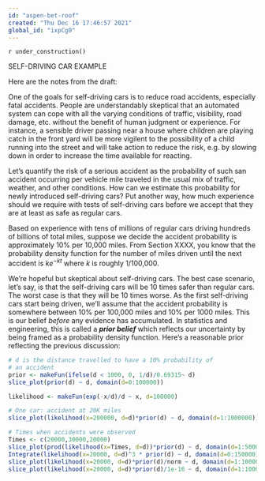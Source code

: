 ```yaml
---
id: "aspen-bet-roof"
created: "Thu Dec 16 17:46:57 2021"
global_id: "ixpCg0"
---
```


`r under_construction()`

SELF-DRIVING CAR EXAMPLE

Here are the notes from the draft:

One of the goals for self-driving cars is to reduce road accidents, especially fatal accidents. People are understandably skeptical that an automated system can cope with all the varying conditions of traffic, visibility, road damage, etc. without the benefit of human judgment or experience. For instance, a sensible driver passing near a house where children are playing catch in the front yard will be more vigilent to the possibility of a child running into the street and will take action to reduce the risk, e.g. by slowing down in order to increase the time available for reacting.

Let's quantify the risk of a serious accident as the probability of such san accident occurring per vehicle mile traveled in the usual mix of traffic, weather, and other conditions. How can we estimate this probability for newly introduced self-driving cars? Put another way, how much experience should we require with tests of self-driving cars before we accept that they are at least as safe as regular cars.

Based on experience with tens of millions of regular cars driving hundreds of billions of total miles, suppose we decide the accident probability is approximately 10% per 10,000 miles. From Section XXXX, you know that the probability density function for the number of miles driven until the next accident is $k e^{-k t}$ where $k$ is roughly 1/100,000.  

We're hopeful but skeptical about self-driving cars. The best case scenario, let's say, is that the self-driving cars will be 10 times safer than regular cars. The worst case is that they will be 10 times worse. As the first self-driving cars start being driven, we'll assume that the accident probability is somewhere between 10% per 100,000 miles and 10% per 1000 miles. This is our belief *before* any evidence has accumulated. In statistics and engineering, this is called a ***prior belief*** which reflects our uncertainty by being framed as a probability density function. Here's a reasonable prior reflecting the previous discussion:

```r
# d is the distance travelled to have a 10% probability of
# an accident
prior <- makeFun(ifelse(d < 1000, 0, 1/d)/0.69315~ d)
slice_plot(prior(d) ~ d, domain(d=0:100000))
```

```r
likelihood <- makeFun(exp(-x/d)/d ~ x, d=100000)
```

```r
# One car: accident at 20K miles
slice_plot(likelihood(x=200000, d=d)*prior(d) ~ d, domain(d=1:1000000))

# Times when accidents were observed
Times <- c(20000,30000,20000)
slice_plot(prod(likelihood(x=Times, d=d))*prior(d) ~ d, domain(d=1:500000))
Integrate(likelihood(x=20000, d=d)^3 * prior(d) ~ d, domain(d=0:150000))
slice_plot(likelihood(x=20000, d=d)*prior(d)/norm ~ d, domain(d=1:100000))
slice_plot(likelihood(x=20000, d=d)*prior(d)/1e-16 ~ d, domain(d=1:100000))
```


